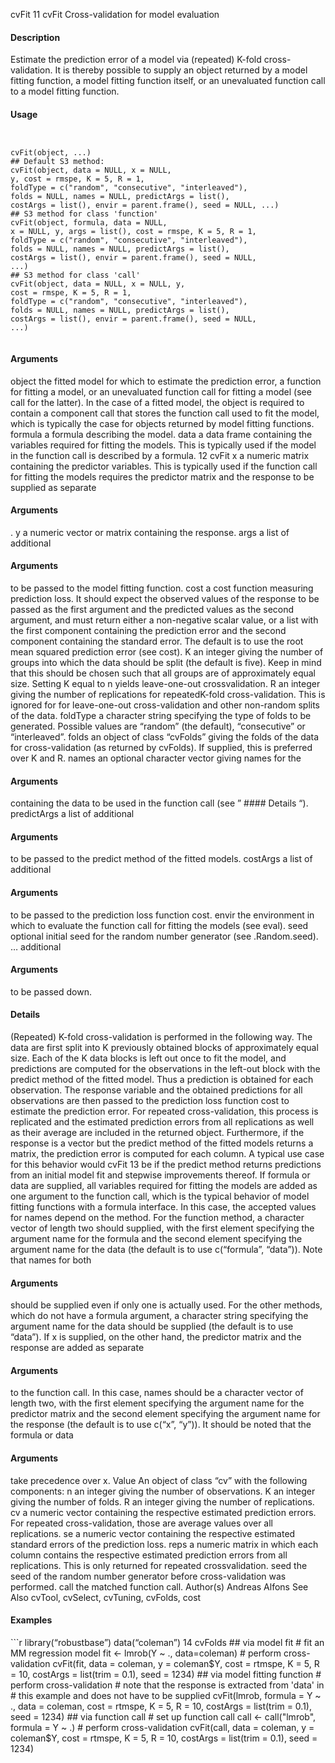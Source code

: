 cvFit 11
cvFit Cross-validation for model evaluation

#### Description 

Estimate the prediction error of a model via (repeated) K-fold cross-validation. It is thereby possible
to supply an object returned by a model fitting function, a model fitting function itself, or an
unevaluated function call to a model fitting function.

#### Usage 
<pre><code>

cvFit(object, ...)
## Default S3 method:
cvFit(object, data = NULL, x = NULL,
y, cost = rmspe, K = 5, R = 1,
foldType = c("random", "consecutive", "interleaved"),
folds = NULL, names = NULL, predictArgs = list(),
costArgs = list(), envir = parent.frame(), seed = NULL, ...)
## S3 method for class 'function'
cvFit(object, formula, data = NULL,
x = NULL, y, args = list(), cost = rmspe, K = 5, R = 1,
foldType = c("random", "consecutive", "interleaved"),
folds = NULL, names = NULL, predictArgs = list(),
costArgs = list(), envir = parent.frame(), seed = NULL,
...)
## S3 method for class 'call'
cvFit(object, data = NULL, x = NULL, y,
cost = rmspe, K = 5, R = 1,
foldType = c("random", "consecutive", "interleaved"),
folds = NULL, names = NULL, predictArgs = list(),
costArgs = list(), envir = parent.frame(), seed = NULL,
...)

</code></pre>
#### Arguments 

object the fitted model for which to estimate the prediction error, a function for fitting
a model, or an unevaluated function call for fitting a model (see call for the
latter). In the case of a fitted model, the object is required to contain a component
call that stores the function call used to fit the model, which is typically the case
for objects returned by model fitting functions.
formula a formula describing the model.
data a data frame containing the variables required for fitting the models. This is
typically used if the model in the function call is described by a formula.
12 cvFit
x a numeric matrix containing the predictor variables. This is typically used if the
function call for fitting the models requires the predictor matrix and the response
to be supplied as separate 
</code></pre>
#### Arguments 
.
y a numeric vector or matrix containing the response.
args a list of additional 
</code></pre>
#### Arguments 
 to be passed to the model fitting function.
cost a cost function measuring prediction loss. It should expect the observed values
of the response to be passed as the first argument and the predicted values as the
second argument, and must return either a non-negative scalar value, or a list
with the first component containing the prediction error and the second component
containing the standard error. The default is to use the root mean squared
prediction error (see cost).
K an integer giving the number of groups into which the data should be split (the
default is five). Keep in mind that this should be chosen such that all groups
are of approximately equal size. Setting K equal to n yields leave-one-out crossvalidation.
R an integer giving the number of replications for repeatedK-fold cross-validation.
This is ignored for for leave-one-out cross-validation and other non-random
splits of the data.
foldType a character string specifying the type of folds to be generated. Possible values
are "random" (the default), "consecutive" or "interleaved".
folds an object of class "cvFolds" giving the folds of the data for cross-validation (as
returned by cvFolds). If supplied, this is preferred over K and R.
names an optional character vector giving names for the 
</code></pre>
#### Arguments 
 containing the data
to be used in the function call (see "
#### Details 
").
predictArgs a list of additional 
</code></pre>
#### Arguments 
 to be passed to the predict method of the fitted
models.
costArgs a list of additional 
</code></pre>
#### Arguments 
 to be passed to the prediction loss function cost.
envir the environment in which to evaluate the function call for fitting the models
(see eval).
seed optional initial seed for the random number generator (see .Random.seed).
... additional 
</code></pre>
#### Arguments 
 to be passed down.

#### Details 

(Repeated) K-fold cross-validation is performed in the following way. The data are first split into
K previously obtained blocks of approximately equal size. Each of the K data blocks is left out
once to fit the model, and predictions are computed for the observations in the left-out block with
the predict method of the fitted model. Thus a prediction is obtained for each observation.
The response variable and the obtained predictions for all observations are then passed to the prediction
loss function cost to estimate the prediction error. For repeated cross-validation, this process
is replicated and the estimated prediction errors from all replications as well as their average are
included in the returned object.
Furthermore, if the response is a vector but the predict method of the fitted models returns a
matrix, the prediction error is computed for each column. A typical use case for this behavior would
cvFit 13
be if the predict method returns predictions from an initial model fit and stepwise improvements
thereof.
If formula or data are supplied, all variables required for fitting the models are added as one argument
to the function call, which is the typical behavior of model fitting functions with a formula
interface. In this case, the accepted values for names depend on the method. For the function
method, a character vector of length two should supplied, with the first element specifying the argument
name for the formula and the second element specifying the argument name for the data (the
default is to use c("formula", "data")). Note that names for both 
</code></pre>
#### Arguments 
 should be supplied
even if only one is actually used. For the other methods, which do not have a formula argument, a
character string specifying the argument name for the data should be supplied (the default is to use
"data").
If x is supplied, on the other hand, the predictor matrix and the response are added as separate

</code></pre>
#### Arguments 
 to the function call. In this case, names should be a character vector of length two, with
the first element specifying the argument name for the predictor matrix and the second element
specifying the argument name for the response (the default is to use c("x", "y")). It should be
noted that the formula or data 
</code></pre>
#### Arguments 
 take precedence over x.
Value
An object of class "cv" with the following components:
n an integer giving the number of observations.
K an integer giving the number of folds.
R an integer giving the number of replications.
cv a numeric vector containing the respective estimated prediction errors. For repeated
cross-validation, those are average values over all replications.
se a numeric vector containing the respective estimated standard errors of the prediction
loss.
reps a numeric matrix in which each column contains the respective estimated prediction
errors from all replications. This is only returned for repeated crossvalidation.
seed the seed of the random number generator before cross-validation was performed.
call the matched function call.
Author(s)
Andreas Alfons
See Also
cvTool, cvSelect, cvTuning, cvFolds, cost

#### Examples 
```r

library("robustbase")
data("coleman")
14 cvFolds
## via model fit
# fit an MM regression model
fit <- lmrob(Y ~ ., data=coleman)
# perform cross-validation
cvFit(fit, data = coleman, y = coleman$Y, cost = rtmspe,
K = 5, R = 10, costArgs = list(trim = 0.1), seed = 1234)
## via model fitting function
# perform cross-validation
# note that the response is extracted from 'data' in
# this example and does not have to be supplied
cvFit(lmrob, formula = Y ~ ., data = coleman, cost = rtmspe,
K = 5, R = 10, costArgs = list(trim = 0.1), seed = 1234)
## via function call
# set up function call
call <- call("lmrob", formula = Y ~ .)
# perform cross-validation
cvFit(call, data = coleman, y = coleman$Y, cost = rtmspe,
K = 5, R = 10, costArgs = list(trim = 0.1), seed = 1234)
